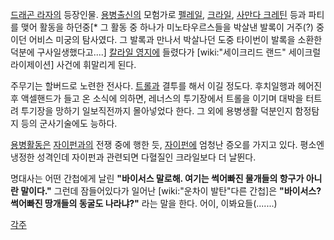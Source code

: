 [[드래곤 라자]]의 등장인물.
[[용병]]출신의 모험가로 [[펠레일]], [[크라일]], [[사만다 크레틴]] 등과 파티를 맺어 활동을 하던중[* 그 활동 중 하나가 미노타우르스들을 박살낸 발록이 거주(?) 중이던 어비스 미궁의 탐사였다. 그 발록과 만나서 박살나던 도중 타이번이 발록을 소환한 덕분에 구사일생했다고....] [[칼라일 영지]]에 들렸다가 [wiki:"세이크리드 랜드" 세이크럴라이제이션] 사건에 휘말리게 된다.

주무기는 할버드로 노련한 전사다. [[트롤]]과 결투를 해서 이길 정도다. 후치일행과 헤어진 후 액셀핸드가 들고 온 소식에 의하면, 레너스의 투기장에서 트롤을 이기며 대박을 터트려 투기장을 망하기 일보직전까지 몰아넣었다 한다. 그 외에 용병생활 덕분인지 함정탐지 등의 군사기술에도 능하다.

[[용병]]활동은 [[자이펀]]과의 전쟁 중에 행한 듯, [[자이펀]]에 엄청난 증오를 가지고 있다. 평소엔 냉정한 성격인데 자이펀과 관련되면 다혈질인 크라일보다 더 날뛴다.

명대사는 어떤 간첩에게 날린 '''"바이서스 말로해. 여기는 썩어빠진 물개들의 항구가 아니란 말이다."'''
그런데 잠들어있다가 일어난 [wiki:"운차이 발탄"다른 간첩]은 '''"바이서스? 썩어빠진 땅개들의 동굴도 나라냐?"''' 라는 말을 한다. 어이, 이봐요들(.......)

[[각주]]
